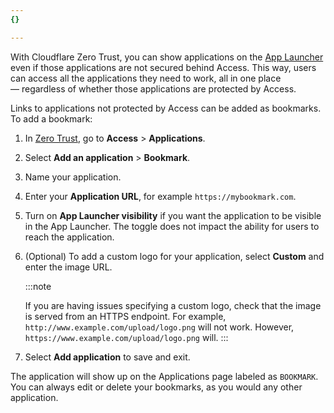 ```yaml
---
{}

---
```


With Cloudflare Zero Trust, you can show applications on the [App Launcher](/cloudflare-one/applications/app-launcher/) even if those applications are not secured behind Access. This way, users can access all the applications they need to work, all in one place — regardless of whether those applications are protected by Access.

Links to applications not protected by Access can be added as bookmarks. To add a bookmark:

1. In [Zero Trust](https://one.dash.cloudflare.com), go to **Access** > **Applications**.

2. Select **Add an application** > **Bookmark**.

3. Name your application.

4. Enter your **Application URL**, for example `https://mybookmark.com`.

5. Turn on **App Launcher visibility** if you want the application to be visible in the App Launcher. The toggle does not impact the ability for users to reach the application.

6. (Optional) To add a custom logo for your application, select **Custom** and enter the image URL.

   :::note

   If you are having issues specifying a custom logo, check that the image is served from an HTTPS endpoint. For example, `http://www.example.com/upload/logo.png` will not work. However, `https://www.example.com/upload/logo.png` will. 
   :::

7. Select **Add application** to save and exit.

The application will show up on the Applications page labeled as `BOOKMARK`. You can always edit or delete your bookmarks, as you would any other application.

